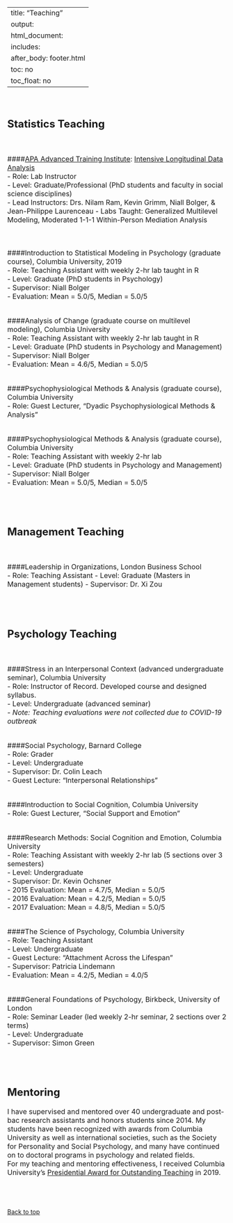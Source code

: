 
---
title: "Teaching"
output:
  html_document:
    includes:
      after_body: footer.html
    toc: no
    toc_float: no
---


<font size="3"> 

<br>


## Statistics Teaching


<br>

####[APA Advanced Training Institute](https://www.apa.org/science/resources/ati/){target="_blank"}: [Intensive Longitudinal Data Analysis](https://longitudinalresearchinstitute.com/){target="_blank"} <br>
- Role: Lab Instructor <br>
- Level: Graduate/Professional (PhD students and faculty in social science disciplines) <br>
- Lead Instructors: Drs. Nilam Ram, Kevin Grimm, Niall Bolger, & Jean-Philippe Laurenceau
- Labs Taught: Generalized Multilevel Modeling, Moderated 1-1-1 Within-Person Mediation Analysis <br>
<br>
<br>


####Introduction to Statistical Modeling in Psychology (graduate course), Columbia University, 2019 <br>
- Role: Teaching Assistant with weekly 2-hr lab taught in R <br>
- Level: Graduate (PhD students in Psychology) <br>
- Supervisor: Niall Bolger <br>
- Evaluation: Mean = 5.0/5, Median = 5.0/5
<br>
<br>

####Analysis of Change (graduate course on multilevel modeling), Columbia University <br>
- Role: Teaching Assistant with weekly 2-hr lab taught in R <br>
- Level: Graduate (PhD students in Psychology and Management) <br>
- Supervisor: Niall Bolger <br>
- Evaluation: Mean = 4.6/5, Median = 5.0/5 
<br>
<br>

####Psychophysiological Methods & Analysis (graduate course), Columbia University <br>
- Role: Guest Lecturer, "Dyadic Psychophysiological Methods & Analysis" 
<br>
<br>

####Psychophysiological Methods & Analysis (graduate course), Columbia University <br>
- Role: Teaching Assistant with weekly 2-hr lab <br>
- Level: Graduate (PhD students in Psychology and Management) <br>
- Supervisor: Niall Bolger <br>
- Evaluation: Mean = 5.0/5, Median = 5.0/5 
<br>
<br>


<br>

## Management Teaching
<br>

####Leadership in Organizations, London Business School <br>
- Role: Teaching Assistant 
- Level: Graduate (Masters in Management students)
- Supervisor: Dr. Xi Zou

<br>
<br>

## Psychology Teaching  

<br>

####Stress in an Interpersonal Context (advanced undergraduate seminar), Columbia University <br>
- Role: Instructor of Record. Developed course and designed syllabus. <br>
- Level: Undergraduate (advanced seminar) <br>
- *Note: Teaching evaluations were not collected due to COVID-19 outbreak*
<br>
<br>


####Social Psychology, Barnard College <br>
- Role: Grader <br>
- Level: Undergraduate <br>
- Supervisor: Dr. Colin Leach <br>
- Guest Lecture: "Interpersonal Relationships" 
<br>
<br>

####Introduction to Social Cognition, Columbia University <br>
- Role: Guest Lecturer, "Social Support and Emotion" 
<br>
<br>

####Research Methods: Social Cognition and Emotion, Columbia University <br>
- Role: Teaching Assistant with weekly 2-hr lab (5 sections over 3 semesters) <br>
- Level: Undergraduate <br>
- Supervisor: Dr. Kevin Ochsner <br>
- 2015 Evaluation: Mean = 4.7/5, Median = 5.0/5 <br>
- 2016 Evaluation: Mean = 4.2/5, Median = 5.0/5 <br> 
- 2017 Evaluation: Mean = 4.8/5, Median = 5.0/5 
<br>
<br>

####The Science of Psychology, Columbia University <br>
- Role: Teaching Assistant <br>
- Level: Undergraduate <br>
- Guest Lecture: "Attachment Across the Lifespan" <br>
- Supervisor: Patricia Lindemann <br>
- Evaluation: Mean = 4.2/5, Median = 4.0/5 
<br>
<br>


####General Foundations of Psychology, Birkbeck, University of London <br>
- Role: Seminar Leader (led weekly 2-hr seminar, 2 sections over 2 terms) <br>
- Level: Undergraduate <br>
- Supervisor: Simon Green
<br>
<br>

<br>


## Mentoring

I have supervised and mentored over 40 undergraduate and post-bac research assistants and honors students since 2014. My students have been recognized with awards from Columbia University as well as international societies, such as the Society for Personality and Social Psychology, and many have continued on to doctoral programs in psychology and related fields. 
<br>
For my teaching and mentoring effectiveness, I received Columbia University's [Presidential Award for Outstanding Teaching](https://provost.columbia.edu/content/presidential-teaching-awards){target="_blank"} in 2019. 


<br>
<br>



</font> 

 <a href="#top">Back to top</a>